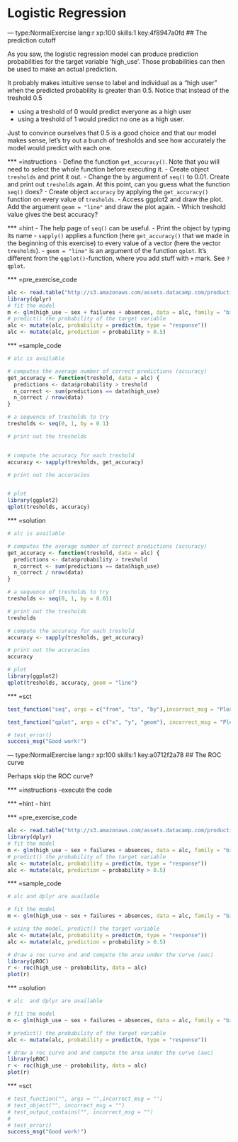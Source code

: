 # Logistic Regression

--- type:NormalExercise lang:r xp:100 skills:1 key:4f8947a0fd
## The prediction cutoff

As you saw, the logistic regression model can produce prediction probabilities for the target variable 'high_use'. Those probabilities can then be used to make an actual prediction. 

It probably makes intuitive sense to label and individual as a "high user" when the predicted probability is greater than 0.5. Notice that instead of the treshold 0.5  

- using a treshold of 0 would predict everyone as a high user
- using a treshold of 1 would predict no one as a high user.

Just to convince ourselves that 0.5 is a good choice and that our model makes sense, let's try out a bunch of tresholds and see how accurately the model would predict with each one. 

*** =instructions
- Define the function `get_accuracy()`. Note that you will need to select the whole function before executing it.
- Create object `tresholds` and print it out. 
- Change the `by` argument of `seq()` to 0.01. Create and print out `tresholds` again. At this point, can you guess what the function `seq()` does?
- Create object `accuracy` by applying the `get_accuracy()` function on every value of `tresholds`.
- Access ggplot2 and draw the plot. Add the argument `geom = "line"` and draw the plot again.
- Which treshold value gives the best accuracy? 

*** =hint
- The help page of `seq()` can be useful.
- Print the object by typing its name
- `sapply()` applies a function (here `get_accuracy()` that we made in the beginning of this exercise) to every value of a vector (here  the vector `tresholds`).
- `geom = "line"` is an argument of the function `qplot`. It's different from the `qqplot()`-function, where you add stuff with `+` mark. See `?qplot`.

*** =pre_exercise_code
```r
alc <- read.table("http://s3.amazonaws.com/assets.datacamp.com/production/course_3140/datasets/alc.txt", sep  =",", header = T)
library(dplyr)
# fit the model
m <- glm(high_use ~ sex + failures + absences, data = alc, family = "binomial")
# predict() the probability of the target variable
alc <- mutate(alc, probability = predict(m, type = "response"))
alc <- mutate(alc, prediction = probability > 0.5)
```

*** =sample_code
```r
# alc is available

# computes the average number of correct predictions (accuracy)
get_accuracy <- function(treshold, data = alc) {
  predictions <- data$probability > treshold
  n_correct <- sum(predictions == data$high_use) 
  n_correct / nrow(data)
}

# a sequence of tresholds to try
tresholds <- seq(0, 1, by = 0.1)

# print out the tresholds


# compute the accuracy for each treshold
accuracy <- sapply(tresholds, get_accuracy)

# print out the accuracies


# plot
library(ggplot2)
qplot(tresholds, accuracy)

```

*** =solution
```r
# alc is available

# computes the average number of correct predictions (accuracy)
get_accuracy <- function(treshold, data = alc) {
  predictions <- data$probability > treshold
  n_correct <- sum(predictions == data$high_use) 
  n_correct / nrow(data)
}

# a sequence of tresholds to try
tresholds <- seq(0, 1, by = 0.01)

# print out the tresholds
tresholds

# compute the accuracy for each treshold
accuracy <- sapply(tresholds, get_accuracy)

# print out the accuracies
accuracy

# plot
library(ggplot2)
qplot(tresholds, accuracy, geom = "line")


```

*** =sct
```r

test_function("seq", args = c("from", "to", "by"),incorrect_msg = "Please adjust the 'by' argument of `seq()`. Do not change the other arguments.")

test_function("qplot", args = c("x", "y", "geom"), incorrect_msg = "Please use `qplot()` to draw a **line** plot with `tresholds` in the x axis and `accuracy` on the y axis")

# test_error()
success_msg("Good work!")
```


--- type:NormalExercise lang:r xp:100 skills:1 key:a0712f2a78
## The ROC curve

Perhaps skip the ROC curve?

*** =instructions
-execute the code

*** =hint
- hint

*** =pre_exercise_code
```r
alc <- read.table("http://s3.amazonaws.com/assets.datacamp.com/production/course_3140/datasets/alc.txt", sep  =",", header = T)
library(dplyr)
# fit the model
m <- glm(high_use ~ sex + failures + absences, data = alc, family = "binomial")
# predict() the probability of the target variable
alc <- mutate(alc, probability = predict(m, type = "response"))
alc <- mutate(alc, prediction = probability > 0.5)
```

*** =sample_code
```r

# alc and dplyr are available

# fit the model
m <- glm(high_use ~ sex + failures + absences, data = alc, family = "binomial")

# using the model, predict() the target variable
alc <- mutate(alc, probability = predict(m, type = "response"))
alc <- mutate(alc, prediction = probability > 0.5)

# draw a roc curve and and compute the area under the curve (auc)
library(pROC)
r <- roc(high_use ~ probability, data = alc)
plot(r)

```

*** =solution
```r
# alc  and dplyr are available

# fit the model
m <- glm(high_use ~ sex + failures + absences, data = alc, family = "binomial")

# predict() the probability of the target variable
alc <- mutate(alc, probability = predict(m, type = "response"))

# draw a roc curve and and compute the area under the curve (auc)
library(pROC)
r <- roc(high_use ~ probability, data = alc)
plot(r)
```

*** =sct
```r

# test_function("", args = "",incorrect_msg = "")
# test_object("", incorrect_msg = "")
# test_output_contains("", incorrect_msg = "")
# 
# test_error()
success_msg("Good work!")
```
